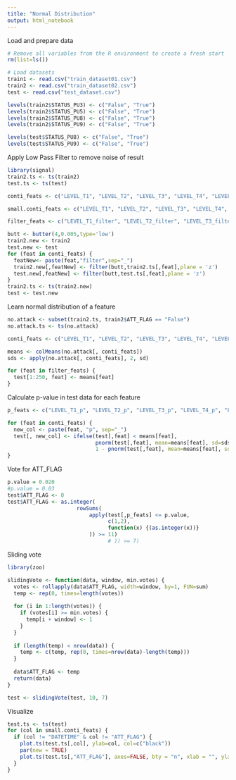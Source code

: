 ```yaml
---
title: "Normal Distribution"
output: html_notebook
---
```


Load and prepare data
```r
# Remove all variables from the R environment to create a fresh start
rm(list=ls())

# Load datasets
train1 <- read.csv("train_dataset01.csv")
train2 <- read.csv("train_dataset02.csv")
test <- read.csv("test_dataset.csv")

levels(train2$STATUS_PU3) <- c("False", "True")
levels(train2$STATUS_PU5) <- c("False", "True")
levels(train2$STATUS_PU8) <- c("False", "True")
levels(train2$STATUS_PU9) <- c("False", "True")

levels(test$STATUS_PU8) <- c("False", "True")
levels(test$STATUS_PU9) <- c("False", "True")
```

Apply Low Pass Filter to remove noise of result
```r
library(signal)
train2.ts <- ts(train2)
test.ts <- ts(test)

conti_feats <- c("LEVEL_T1", "LEVEL_T2", "LEVEL_T3", "LEVEL_T4", "LEVEL_T5", "LEVEL_T6", "LEVEL_T7", "PRESSURE_J280", "PRESSURE_J269", "PRESSURE_J300", "PRESSURE_J256", "PRESSURE_J289", "PRESSURE_J415", "PRESSURE_J302", "PRESSURE_J306", "PRESSURE_J307", "PRESSURE_J317", "PRESSURE_J14", "PRESSURE_J422", "FLOW_PU1", "FLOW_PU2", "FLOW_PU3", "FLOW_PU4", "FLOW_PU5", "FLOW_PU6", "FLOW_PU7", "FLOW_PU8", "FLOW_PU9", "FLOW_PU10", "FLOW_PU11", "FLOW_V2")

small.conti_feats <- c("LEVEL_T1", "LEVEL_T2", "LEVEL_T3", "LEVEL_T4", "LEVEL_T5", "LEVEL_T6", "LEVEL_T7", "PRESSURE_J280", "PRESSURE_J269", "PRESSURE_J300", "PRESSURE_J256", "PRESSURE_J289", "PRESSURE_J415", "PRESSURE_J302", "PRESSURE_J306", "PRESSURE_J307", "PRESSURE_J317", "PRESSURE_J14", "PRESSURE_J422", "FLOW_PU1", "FLOW_PU2", "FLOW_PU3", "FLOW_PU4", "FLOW_PU5", "FLOW_PU6", "FLOW_PU7", "FLOW_PU8", "FLOW_PU9", "FLOW_PU10", "FLOW_PU11", "FLOW_V2")

filter_feats <- c("LEVEL_T1_filter", "LEVEL_T2_filter", "LEVEL_T3_filter", "LEVEL_T4_filter", "LEVEL_T5_filter", "LEVEL_T6_filter", "LEVEL_T7_filter", "PRESSURE_J280_filter", "PRESSURE_J269_filter", "PRESSURE_J300_filter", "PRESSURE_J256_filter", "PRESSURE_J289_filter", "PRESSURE_J415_filter", "PRESSURE_J302_filter", "PRESSURE_J306_filter", "PRESSURE_J307_filter", "PRESSURE_J317_filter", "PRESSURE_J14_filter", "PRESSURE_J422_filter", "FLOW_PU1_filter", "FLOW_PU2_filter", "FLOW_PU3_filter", "FLOW_PU4_filter", "FLOW_PU5_filter", "FLOW_PU6_filter", "FLOW_PU7_filter", "FLOW_PU8_filter", "FLOW_PU9_filter", "FLOW_PU10_filter", "FLOW_PU11_filter", "FLOW_V2_filter")

butt <- butter(4,0.005,type='low')
train2.new <- train2
test.new <- test
for (feat in conti_feats) {
  featNew<- paste(feat,"filter",sep="_")
  train2.new[,featNew] <- filter(butt,train2.ts[,feat],plane = 'z')
  test.new[,featNew] <- filter(butt,test.ts[,feat],plane = 'z')
}
train2.ts <- ts(train2.new)
test <- test.new

```


Learn normal distribution of a feature
```r
no.attack <- subset(train2.ts, train2$ATT_FLAG == "False")
no.attack.ts <- ts(no.attack)

conti_feats <- c("LEVEL_T1", "LEVEL_T2", "LEVEL_T3", "LEVEL_T4", "LEVEL_T5", "LEVEL_T6", "LEVEL_T7", "PRESSURE_J280", "PRESSURE_J269", "PRESSURE_J300", "PRESSURE_J256", "PRESSURE_J289", "PRESSURE_J415", "PRESSURE_J302", "PRESSURE_J306", "PRESSURE_J307", "PRESSURE_J317", "PRESSURE_J14", "PRESSURE_J422", "FLOW_PU1", "FLOW_PU2", "FLOW_PU3", "FLOW_PU4", "FLOW_PU5", "FLOW_PU6", "FLOW_PU7", "FLOW_PU8", "FLOW_PU9", "FLOW_PU10", "FLOW_PU11", "FLOW_V2","LEVEL_T1_filter", "LEVEL_T2_filter", "LEVEL_T3_filter", "LEVEL_T4_filter", "LEVEL_T5_filter", "LEVEL_T6_filter", "LEVEL_T7_filter", "PRESSURE_J280_filter", "PRESSURE_J269_filter", "PRESSURE_J300_filter", "PRESSURE_J256_filter", "PRESSURE_J289_filter", "PRESSURE_J415_filter", "PRESSURE_J302_filter", "PRESSURE_J306_filter", "PRESSURE_J307_filter", "PRESSURE_J317_filter", "PRESSURE_J14_filter", "PRESSURE_J422_filter", "FLOW_PU1_filter", "FLOW_PU2_filter", "FLOW_PU3_filter", "FLOW_PU4_filter", "FLOW_PU5_filter", "FLOW_PU6_filter", "FLOW_PU7_filter", "FLOW_PU8_filter", "FLOW_PU9_filter", "FLOW_PU10_filter", "FLOW_PU11_filter", "FLOW_V2_filter")

means <- colMeans(no.attack[, conti_feats])
sds <- apply(no.attack[, conti_feats], 2, sd)

for (feat in filter_feats) {
  test[1:250, feat] <- means[feat] 
}
```

Calculate p-value in test data for each feature
```r
p_feats <- c("LEVEL_T1_p", "LEVEL_T2_p", "LEVEL_T3_p", "LEVEL_T4_p", "LEVEL_T5_p", "LEVEL_T6_p", "LEVEL_T7_p", "PRESSURE_J280_p", "PRESSURE_J269_p", "PRESSURE_J300_p", "PRESSURE_J256_p", "PRESSURE_J289_p", "PRESSURE_J415_p", "PRESSURE_J302_p", "PRESSURE_J306_p", "PRESSURE_J307_p", "PRESSURE_J317_p", "PRESSURE_J14_p", "PRESSURE_J422_p", "FLOW_PU1_p", "FLOW_PU2_p", "FLOW_PU3_p", "FLOW_PU4_p", "FLOW_PU5_p", "FLOW_PU6_p", "FLOW_PU7_p", "FLOW_PU8_p", "FLOW_PU9_p", "FLOW_PU10_p", "FLOW_PU11_p", "FLOW_V2_p","LEVEL_T1_filter_p", "LEVEL_T2_filter_p", "LEVEL_T3_filter_p", "LEVEL_T4_filter_p", "LEVEL_T5_filter_p", "LEVEL_T6_filter_p", "LEVEL_T7_filter_p", "PRESSURE_J280_filter_p", "PRESSURE_J269_filter_p", "PRESSURE_J300_filter_p", "PRESSURE_J256_filter_p", "PRESSURE_J289_filter_p", "PRESSURE_J415_filter_p", "PRESSURE_J302_filter_p", "PRESSURE_J306_filter_p", "PRESSURE_J307_filter_p", "PRESSURE_J317_filter_p", "PRESSURE_J14_filter_p", "PRESSURE_J422_filter_p", "FLOW_PU1_filter_p", "FLOW_PU2_filter_p", "FLOW_PU3_filter_p", "FLOW_PU4_filter_p", "FLOW_PU5_filter_p", "FLOW_PU6_filter_p", "FLOW_PU7_filter_p", "FLOW_PU8_filter_p", "FLOW_PU9_filter_p", "FLOW_PU10_filter_p", "FLOW_PU11_filter_p", "FLOW_V2_filter_p")

for (feat in conti_feats) {
  new_col <- paste(feat, "p", sep="_")
  test[, new_col] <- ifelse(test[,feat] < means[feat],
                            pnorm(test[,feat], mean=means[feat], sd=sds[feat]),
                            1 - pnorm(test[,feat], mean=means[feat], sd=sds[feat]))
}
```


Vote for ATT_FLAG
```r
p.value = 0.020
#p.value = 0.03
test$ATT_FLAG <- 0
test$ATT_FLAG <- as.integer(
                      rowSums(
                          apply(test[,p_feats] <= p.value,
                                c(1,2),
                                function(x) {(as.integer(x))}
                          )) >= 11)
                                # )) >= 7)
```

Sliding vote
```r
library(zoo)

slidingVote <- function(data, window, min.votes) {
  votes <- rollapply(data$ATT_FLAG, width=window, by=1, FUN=sum)
  temp <- rep(0, times=length(votes))
  
  for (i in 1:length(votes)) {
    if (votes[i] >= min.votes) {
      temp[i + window] <- 1
    }
  }
  
  if (length(temp) < nrow(data)) {
    temp <- c(temp, rep(0, times=nrow(data)-length(temp)))
  }
  
  data$ATT_FLAG <- temp
  return(data)
}

test <- slidingVote(test, 10, 7)
```

Visualize
```r
test.ts <- ts(test)
for (col in small.conti_feats) {
  if (col != "DATETIME" & col != "ATT_FLAG") {
    plot.ts(test.ts[,col], ylab=col, col=c("black"))
    par(new = TRUE)
    plot.ts(test.ts[,"ATT_FLAG"], axes=FALSE, bty = "n", xlab = "", ylab = "", col="red")
  }
}
```

